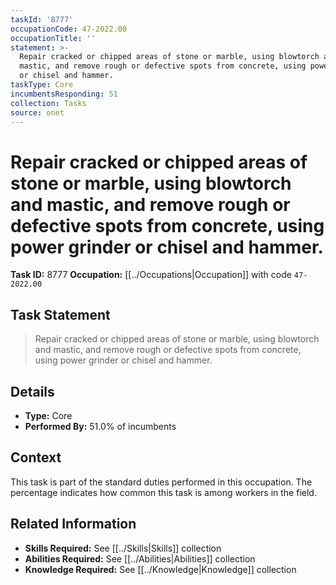 ```yaml
---
taskId: '8777'
occupationCode: 47-2022.00
occupationTitle: ''
statement: >-
  Repair cracked or chipped areas of stone or marble, using blowtorch and
  mastic, and remove rough or defective spots from concrete, using power grinder
  or chisel and hammer.
taskType: Core
incumbentsResponding: 51
collection: Tasks
source: onet
---
```

# Repair cracked or chipped areas of stone or marble, using blowtorch and mastic, and remove rough or defective spots from concrete, using power grinder or chisel and hammer.

**Task ID:** 8777
**Occupation:** [[../Occupations|Occupation]] with code `47-2022.00`

## Task Statement

> Repair cracked or chipped areas of stone or marble, using blowtorch and mastic, and remove rough or defective spots from concrete, using power grinder or chisel and hammer.

## Details

- **Type:** Core
- **Performed By:** 51.0% of incumbents

## Context

This task is part of the standard duties performed in this occupation. The percentage indicates how common this task is among workers in the field.

## Related Information

- **Skills Required:** See [[../Skills|Skills]] collection
- **Abilities Required:** See [[../Abilities|Abilities]] collection
- **Knowledge Required:** See [[../Knowledge|Knowledge]] collection
